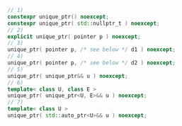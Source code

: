 ```cpp
// 1)
constexpr unique_ptr() noexcept;
constexpr unique_ptr( std::nullptr_t ) noexcept;
// 2)
explicit unique_ptr( pointer p ) noexcept;
// 3)
unique_ptr( pointer p, /* see below */ d1 ) noexcept;
// 4)
unique_ptr( pointer p, /* see below */ d2 ) noexcept;
// 5)
unique_ptr( unique_ptr&& u ) noexcept;
// 6)
template< class U, class E >
unique_ptr( unique_ptr<U, E>&& u ) noexcept;
// 7)
template< class U >
unique_ptr( std::auto_ptr<U>&& u ) noexcept;
```
